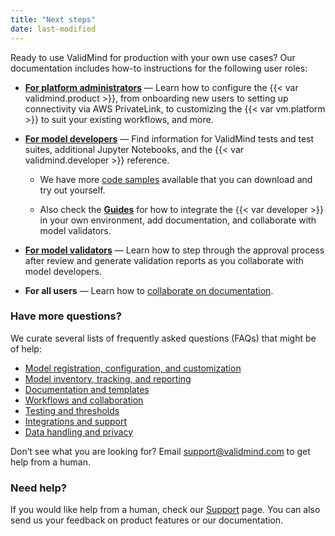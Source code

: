 ```yaml
---
title: "Next steps"
date: last-modified
---
```


Ready to use ValidMind for production with your own use cases? Our documentation includes how-to instructions for the following user roles:

- [**For platform administrators**](/guide/guides.qmd#onboarding) — Learn how to configure the {{< var validmind.product >}}, from onboarding new users to setting up connectivity via AWS PrivateLink, to customizing the {{< var vm.platform >}} to suit your existing workflows, and more. 

- [**For model developers**](/developer/get-started-developer-framework.qmd) — Find information for ValidMind tests and test suites, additional Jupyter Notebooks, and the {{< var validmind.developer >}} reference.

   - We have more [code samples](/developer/samples-jupyter-notebooks.qmd) available that you can download and try out yourself.

   - Also check the [**Guides**](/guide/guides.qmd) for how to integrate the {{< var developer >}} in your own environment, add documentation, and collaborate with model validators.

- [**For model validators**](/guide/guides.qmd#model-validation) — Learn how to step through the approval process after review and generate validation reports as you collaborate with model developers.

-  **For all users** — Learn how to [collaborate on documentation](/guide/model-documentation/collaborate-with-others.qmd).


### Have more questions?

We curate several lists of frequently asked questions (FAQs) that might be of help: 

- [Model registration, configuration, and customization](/faq/faq-models.qmd)
- [Model inventory, tracking, and reporting](/faq/faq-inventory.qmd)
- [Documentation and templates](/faq/faq-documentation.qmd)
- [Workflows and collaboration](/faq/faq-workflows.qmd)
- [Testing and thresholds](/faq/faq-testing.qmd)
- [Integrations and support](/faq/faq-integrations.qmd)
- [Data handling and privacy](/faq/faq-privacy.qmd)

Don't see what you are looking for? Email [support@validmind.com](mailto:support@validmind.com) to get help from a human.

### Need help?

If you would like help from a human, check our [Support](/support/support.qmd) page. You can also send us your feedback on product features or our documentation.

